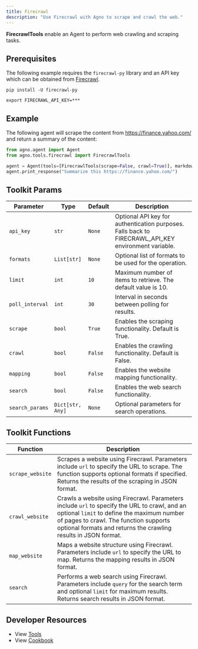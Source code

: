 ```yaml
---
title: Firecrawl
description: "Use Firecrawl with Agno to scrape and crawl the web."
---
```


**FirecrawlTools** enable an Agent to perform web crawling and scraping tasks.

## Prerequisites

The following example requires the `firecrawl-py` library and an API key which can be obtained from [Firecrawl](https://firecrawl.dev).

```shell
pip install -U firecrawl-py
```

```shell
export FIRECRAWL_API_KEY=***
```

## Example

The following agent will scrape the content from https://finance.yahoo.com/ and return a summary of the content:

```python cookbook/tools/firecrawl_tools.py
from agno.agent import Agent
from agno.tools.firecrawl import FirecrawlTools

agent = Agent(tools=[FirecrawlTools(scrape=False, crawl=True)], markdown=True)
agent.print_response("Summarize this https://finance.yahoo.com/")
```

## Toolkit Params

| Parameter | Type | Default | Description |
| --------- | ----------- | ------- | ------------------------------------------------------------- |
| `api_key` | `str` | `None` | Optional API key for authentication purposes. Falls back to FIRECRAWL_API_KEY environment variable. |
| `formats` | `List[str]` | `None` | Optional list of formats to be used for the operation. |
| `limit` | `int` | `10` | Maximum number of items to retrieve. The default value is 10. |
| `poll_interval` | `int` | `30` | Interval in seconds between polling for results. |
| `scrape` | `bool` | `True` | Enables the scraping functionality. Default is True. |
| `crawl` | `bool` | `False` | Enables the crawling functionality. Default is False. |
| `mapping` | `bool` | `False` | Enables the website mapping functionality. |
| `search` | `bool` | `False` | Enables the web search functionality. |
| `search_params` | `Dict[str, Any]` | `None` | Optional parameters for search operations. |

## Toolkit Functions

| Function | Description |
| ---------------- | ------------------------------------------------------------------------------------------------------------------------------------------------------------------------------------------------------------------------------------------------------- |
| `scrape_website` | Scrapes a website using Firecrawl. Parameters include `url` to specify the URL to scrape. The function supports optional formats if specified. Returns the results of the scraping in JSON format. |
| `crawl_website` | Crawls a website using Firecrawl. Parameters include `url` to specify the URL to crawl, and an optional `limit` to define the maximum number of pages to crawl. The function supports optional formats and returns the crawling results in JSON format. |
| `map_website` | Maps a website structure using Firecrawl. Parameters include `url` to specify the URL to map. Returns the mapping results in JSON format. |
| `search` | Performs a web search using Firecrawl. Parameters include `query` for the search term and optional `limit` for maximum results. Returns search results in JSON format. |

## Developer Resources

- View [Tools](https://github.com/agno-agi/agno/blob/main/libs/agno/agno/tools/firecrawl.py)
- View [Cookbook](https://github.com/agno-agi/agno/tree/v2.0/cookbook/tools/firecrawl_tools.py)

